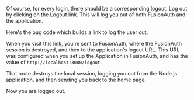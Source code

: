
Of course, for every login, there should be a corresponding logout. Log out by clicking on the <InlineUIElement>Logout</InlineUIElement> link. This will log you out of both FusionAuth and the application.

Here's the pug code which builds a link to log the user out.

<RemoteCode lang="javascript"
            title="The Logout Link"
            url="https://raw.githubusercontent.com/FusionAuth/fusionauth-example-5-minute-guide/main/views/index.pug"
            tags="logoutLink" />

When you visit this link, you're sent to FusionAuth, where the FusionAuth session is destroyed, and then to the application's logout URL. This URL was configured when you set up the Application in FusionAuth, and has the value of `http://localhost:3000/logout`.

That route destroys the local session, logging you out from the Node.js application, and then sending you back to the home page.

<RemoteCode lang="javascript"
            title="Destroying the Local Session"
            url="https://raw.githubusercontent.com/FusionAuth/fusionauth-example-5-minute-guide/main/routes/index.js"
            tags="logoutRoute" />

Now you are logged out.

